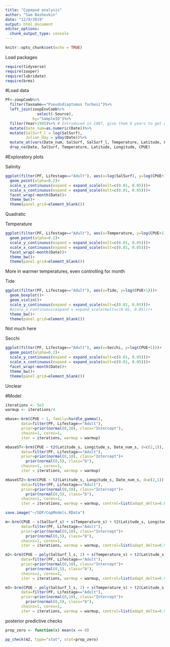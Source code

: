 ```yaml
---
title: "Copepod analysis"
author: "Sam Bashevkin"
date: "12/9/2019"
output: html_document
editor_options: 
  chunk_output_type: console
---
```


```r
knitr::opts_chunk$set(echo = TRUE)
```

Load packages

```r
require(tidyverse)
require(zooper)
require(lubridate)
require(brms)
```

#Load data

```r
PF<-zoopComb%>%
  filter(Taxname=="Pseudodiaptomus forbesi")%>%
  left_join(zoopEnvComb%>%
              select(-Source),
            by="SampleID")%>%
  filter(Year>1995)%>% # Introduced in 1987, give them 8 years to get established
  mutate(Date_num=as.numeric(Date))%>%
  mutate(SalSurf_l = log(SalSurf),
         Julian_day = yday(Date))%>%
  mutate_at(vars(Date_num, SalSurf, SalSurf_l, Temperature, Latitude, Longitude), list(s=~(.-mean(., na.rm=T))/sd(., na.rm=T)))%>%
  drop_na(Date, SalSurf, Temperature, Latitude, Longitude, CPUE)
```

#Exploratory plots

Salinity
```r
ggplot(filter(PF, Lifestage=="Adult"), aes(x=log(SalSurf), y=log(CPUE+1)))+
  geom_point(alpha=0.2)+
  scale_y_continuous(expand = expand_scale(mult=c(0.01, 0.05)))+
  scale_x_continuous(expand = expand_scale(mult=c(0.01, 0.05)))+
  facet_wrap(~month(Date))+
  theme_bw()+
  theme(panel.grid=element_blank())
```

Quadratic


Temperature
```r
ggplot(filter(PF, Lifestage=="Adult"), aes(x=Temperature, y=log(CPUE+1)))+
  geom_point(alpha=0.2)+
  scale_y_continuous(expand = expand_scale(mult=c(0.01, 0.05)))+
  scale_x_continuous(expand = expand_scale(mult=c(0.01, 0.05)))+
  facet_wrap(~month(Date))+
  theme_bw()+
  theme(panel.grid=element_blank())
```

More in warmer temperatures, even controlling for month

Tide
```r
ggplot(filter(PF, Lifestage=="Adult"), aes(x=Tide, y=log(CPUE+1)))+
  geom_boxplot()+
  geom_violin()+
  scale_y_continuous(expand = expand_scale(mult=c(0.01, 0.05)))+
  #scale_x_continuous(expand = expand_scale(mult=c(0.01, 0.05)))+
  theme_bw()+
  theme(panel.grid=element_blank())
```

Not much here

Secchi
```r
ggplot(filter(PF, Lifestage=="Adult"), aes(x=Secchi, y=log(CPUE+1)))+
  geom_point(alpha=0.2)+
  scale_y_continuous(expand = expand_scale(mult=c(0.01, 0.05)))+
  scale_x_continuous(expand = expand_scale(mult=c(0.01, 0.05)))+
  facet_wrap(~month(Date))+
  theme_bw()+
  theme(panel.grid=element_blank())
```

Unclear

#Model

```r
iterations <- 5e3
warmup <- iterations/4

mbase<-brm(CPUE ~ 1, family=hurdle_gamma(),
       data=filter(PF, Lifestage=="Adult"),
       prior=prior(normal(0,10), class="Intercept"),
       chains=1, cores=1,
       iter = iterations, warmup = warmup)

mbaseST<-brm(CPUE ~ t2(Latitude_s, Longitude_s, Date_num_s, d=c(2,1)), family=hurdle_gamma(),
       data=filter(PF, Lifestage=="Adult"),
       prior=prior(normal(0,10), class="Intercept")+
         prior(normal(0,5), class="b"),
       chains=1, cores=1,
       iter = iterations, warmup = warmup)

mbaseST2<-brm(CPUE ~ t2(Latitude_s, Longitude_s, Date_num_s, d=c(2,1)) + t2(Julian_day, bs="cc"), family=hurdle_gamma(),
       data=filter(PF, Lifestage=="Adult"),
       prior=prior(normal(0,10), class="Intercept")+
         prior(normal(0,5), class="b"),
       chains=1, cores=1,
       iter = iterations, warmup = warmup, control=list(adapt_delta=0.85))

save.image("~/SDP/CopModels.RData")

m<-brm(CPUE ~ s(SalSurf_s) + s(Temperature_s) + t2(Latitude_s, Longitude_s, Date_num_s), family=hurdle_gamma(),
       data=filter(PF, Lifestage=="Adult"),
       prior=prior(normal(0,10), class="Intercept")+
         prior(normal(0,5), class="b"),
       chains=1, cores=1,
       iter = iterations, warmup = warmup, control=list(adapt_delta=0.9))

m2<-brm(CPUE ~ poly(SalSurf_l_s, 2) + s(Temperature_s) + t2(Latitude_s, Longitude_s, Date_num_s, d=c(2,1)), family=hurdle_gamma(),
       data=filter(PF, Lifestage=="Adult"),
       prior=prior(normal(0,10), class="Intercept")+
         prior(normal(0,5), class="b"),
       chains=1, cores=1,
       iter = iterations, warmup = warmup, control=list(adapt_delta=0.9))

m3<-brm(CPUE ~ poly(SalSurf_l_s, 2) + s(Temperature_s) + t2(Latitude_s, Longitude_s, Date_num_s, d=c(2,1)) + t2(Julian_day, bs="cc"), family=hurdle_gamma(),
       data=filter(PF, Lifestage=="Adult"),
       prior=prior(normal(0,10), class="Intercept")+
         prior(normal(0,5), class="b"),
       chains=1, cores=1,
       iter = iterations, warmup = warmup, control=list(adapt_delta=0.9))
```


posterior predictive checks
```r
prop_zero <- function(x) mean(x == 0)

pp_check(m2, type="stat", stat=prop_zero)
```
